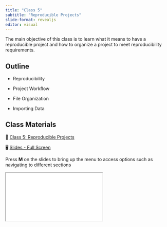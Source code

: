 ```yaml
---
title: "Class 5"
subtitle: "Reproducible Projects"
slide-format: revealjs
editor: visual
---
```


The main objective of this class is to learn what it means to have a reproducible project and how to organize a project to meet reproducibility requirements.

## Outline

-   Reproducibility

-   Project Workflow

-   File Organization

-   Importing Data

## Class Materials

📘 [Class 5: Reproducible Projects](/lectures/lectures-class-5.html)

🖥️ [Slides - Full Screen](/slides/slides-class-5.html){target="_blank"}

Press **M** on the slides to bring up the menu to access options such as navigating to different sections

<div>

```{=html}
<iframe class="slide-deck" src="/slides/slides-class-5.html"></iframe>
```

</div>
